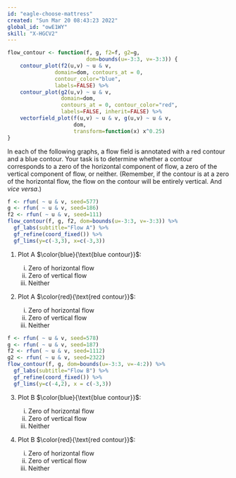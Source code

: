 ```yaml
---
id: "eagle-choose-mattress"
created: "Sun Mar 20 08:43:23 2022"
global_id: "owE1WY"
skill: "X-HGCV2"
---
```




```r
flow_contour <- function(f, g, f2=f, g2=g, 
                         dom=bounds(u=-3:3, v=-3:3)) {
    contour_plot(f2(u,v) ~ u & v, 
               domain=dom, contours_at = 0,
               contour_color="blue", 
               labels=FALSE) %>%
    contour_plot(g2(u,v) ~ u & v, 
                 domain=dom,
                 contours_at = 0, contour_color="red",
                 labels=FALSE, inherit=FALSE) %>%
    vectorfield_plot(f(u,v) ~ u & v, g(u,v) ~ u & v, 
                     dom, 
                     transform=function(x) x^0.25) 
}
```

In each of the following graphs, a flow field is annotated with a red contour and a blue contour. Your task is to determine whether a contour corresponds to a zero of the horizontal component of flow, a zero of the vertical component of flow, or neither. (Remember, if the contour is at a zero of the horizontal flow, the flow on the contour will be entirely vertical. And *vice versa*.)

```r
f <- rfun( ~ u & v, seed=577)
g <- rfun( ~ u & v, seed=186)
f2 <- rfun( ~ u & v, seed=111)
flow_contour(f, g, f2, dom=bounds(u=-3:3, v=-3:3)) %>%
  gf_labs(subtitle="Flow A") %>%
  gf_refine(coord_fixed()) %>%
  gf_lims(y=c(-3,3), x=c(-3,3))

```
1. Plot A $\color{blue}{\text{blue contour}}$:

    i. Zero of horizontal flow
    ii. Zero of vertical flow
    iii. Neither <!-- Correct -->

2. Plot A $\color{red}{\text{red contour}}$:

    i. Zero of horizontal flow
    ii. Zero of vertical flow <!-- Correct -->
    iii. Neither

```r
f <- rfun( ~ u & v, seed=578)
g <- rfun( ~ u & v, seed=187)
f2 <- rfun( ~ u & v, seed=1112)
g2 <- rfun( ~ u & v, seed=2322)
flow_contour(f, g, dom=bounds(u=-3:3, v=-4:2)) %>%
  gf_labs(subtitle="Flow B") %>%
  gf_refine(coord_fixed()) %>%
  gf_lims(y=c(-4,2), x = c(-3,3))
```

3. Plot B $\color{blue}{\text{blue contour}}$:

    i. Zero of horizontal flow
    ii. Zero of vertical flow
    iii. Neither <!-- Correct -->

4. Plot B $\color{red}{\text{red contour}}$:

    i. Zero of horizontal flow
    ii. Zero of vertical flow <!-- Correct -->
    iii. Neither
